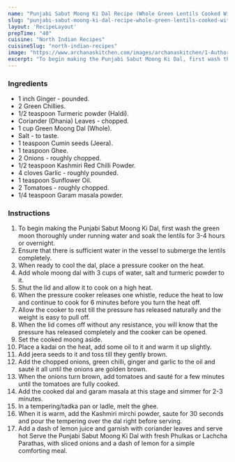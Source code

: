 ---
name: "Punjabi Sabut Moong Ki Dal Recipe (Whole Green Lentils Cooked With Punjabi Spices)"
slug: "punjabi-sabut-moong-ki-dal-recipe-whole-green-lentils-cooked-with-punjabi-spices"
layout: 'RecipeLayout'
prepTime: "40"
cuisine: "North Indian Recipes"
cuisineSlug: "north-indian-recipes"
image: "https://www.archanaskitchen.com/images/archanaskitchen/1-Author/Monika_Manchanda/Punjabi_Sabut_Moong_Dal.jpg"
excerpt: "To begin making the Punjabi Sabut Moong Ki Dal, first wash the green moon thoroughly under running water and soak the lentils for 3-4 hours or overnight"
---

### Ingredients

- 1 inch Ginger - pounded.
- 2 Green Chillies.
- 1/2 teaspoon Turmeric powder (Haldi).
- Coriander (Dhania) Leaves - chopped.
- 1 cup Green Moong Dal (Whole).
- Salt - to taste.
- 1 teaspoon Cumin seeds (Jeera).
- 1 teaspoon Ghee.
- 2 Onions - roughly chopped.
- 1/2 teaspoon Kashmiri Red Chilli Powder.
- 4 cloves Garlic - roughly pounded.
- 1 teaspoon Sunflower Oil.
- 2 Tomatoes - roughly chopped.
- 1/4 teaspoon Garam masala powder.

### Instructions

1. To begin making the Punjabi Sabut Moong Ki Dal, first wash the green moon thoroughly under running water and soak the lentils for 3-4 hours or overnight.
1. Ensure that there is sufficient water in the vessel to submerge the lentils completely.
1. When ready to cool the dal, place a pressure cooker on the heat.
1. Add whole moong dal with 3 cups of water, salt and turmeric powder to it.
1. Shut the lid and allow it to cook on a high heat.
1. When the pressure cooker releases one whistle, reduce the heat to low and continue to cook for 6 minutes before you turn the heat off.
1. Allow the cooker to rest till the pressure has released naturally and the weight is easy to pull off.
1. When the lid comes off without any resistance, you will know that the pressure has released completely and the cooker can be opened.
1. Set the cooked moong aside.
1. Place a kadai on the heat, add some oil to it and warm it up slightly.
1. Add jeera seeds to it and toss till they gently brown.
1. Add the chopped onions, green chilli, ginger and garlic to the oil and sauté it all until the onions are golden brown.
1. When the onions turn brown, add tomatoes and sauté for a few minutes until the tomatoes are fully cooked.
1. Add the cooked dal and garam masala at this stage and simmer for 2-3 minutes.
1. In a tempering/tadka pan or ladle, melt the ghee.
1. When it is warm, add the Kashmiri mirchi powder, saute for 30 seconds and pour the tempering over the dal right before serving.
1. Add a dash of lemon juice and garnish with coriander leaves and serve hot Serve the Punjabi Sabut Moong Ki Dal with fresh Phulkas or Lachcha Parathas, with sliced onions and a dash of lemon for a simple comforting meal.
